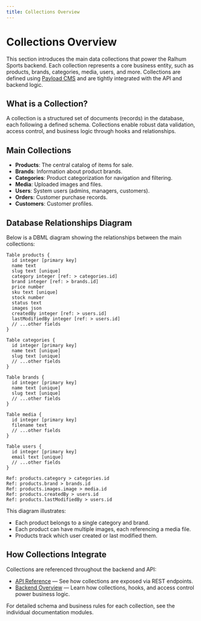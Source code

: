 ```yaml
---
title: Collections Overview
---
```


# Collections Overview

This section introduces the main data collections that power the Ralhum Sports backend. Each collection represents a core business entity, such as products, brands, categories, media, users, and more. Collections are defined using [Payload CMS](https://payloadcms.com/) and are tightly integrated with the API and backend logic.

## What is a Collection?

A collection is a structured set of documents (records) in the database, each following a defined schema. Collections enable robust data validation, access control, and business logic through hooks and relationships.

## Main Collections

- **Products**: The central catalog of items for sale.
- **Brands**: Information about product brands.
- **Categories**: Product categorization for navigation and filtering.
- **Media**: Uploaded images and files.
- **Users**: System users (admins, managers, customers).
- **Orders**: Customer purchase records.
- **Customers**: Customer profiles.

## Database Relationships Diagram

Below is a DBML diagram showing the relationships between the main collections:

```dbml
Table products {
  id integer [primary key]
  name text
  slug text [unique]
  category integer [ref: > categories.id]
  brand integer [ref: > brands.id]
  price number
  sku text [unique]
  stock number
  status text
  images json
  createdBy integer [ref: > users.id]
  lastModifiedBy integer [ref: > users.id]
  // ...other fields
}

Table categories {
  id integer [primary key]
  name text [unique]
  slug text [unique]
  // ...other fields
}

Table brands {
  id integer [primary key]
  name text [unique]
  slug text [unique]
  // ...other fields
}

Table media {
  id integer [primary key]
  filename text
  // ...other fields
}

Table users {
  id integer [primary key]
  email text [unique]
  // ...other fields
}

Ref: products.category > categories.id
Ref: products.brand > brands.id
Ref: products.images.image > media.id
Ref: products.createdBy > users.id
Ref: products.lastModifiedBy > users.id
```

This diagram illustrates:
- Each product belongs to a single category and brand.
- Each product can have multiple images, each referencing a media file.
- Products track which user created or last modified them.

## How Collections Integrate

Collections are referenced throughout the backend and API:
- [API Reference](../api/README.mdx) — See how collections are exposed via REST endpoints.
- [Backend Overview](../backend-overview.mdx) — Learn how collections, hooks, and access control power business logic.

For detailed schema and business rules for each collection, see the individual documentation modules.
